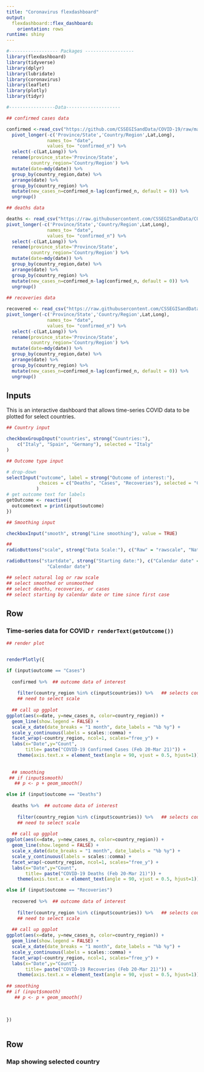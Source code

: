 ```yaml
---
title: "Coronavirus flexdashboard"
output: 
  flexdashboard::flex_dashboard:
    orientation: rows
runtime: shiny
---
```


```r
#------------------ Packages ------------------
library(flexdashboard)
library(tidyverse)
library(dplyr)
library(lubridate)
library(coronavirus)
library(leaflet)
library(plotly)
library(tidyr)
```

``` r
#-----------------Data--------------------

## confirmed cases data 

confirmed <-read_csv("https://github.com/CSSEGISandData/COVID-19/raw/master/csse_covid_19_data/csse_covid_19_time_series/time_series_covid19_confirmed_global.csv")   %>%
  pivot_longer(-c('Province/State','Country/Region',Lat,Long), 
               names_to= "date",
               values_to= "confirmed_n") %>%
  select(-c(Lat,Long)) %>%
  rename(province_state='Province/State',
         country_region='Country/Region') %>%
  mutate(date=mdy(date)) %>%
  group_by(country_region,date) %>%
  arrange(date) %>%
  group_by(country_region) %>%
  mutate(new_cases_n=confirmed_n-lag(confirmed_n, default = 0)) %>%
  ungroup() 

## deaths data

deaths <- read_csv("https://raw.githubusercontent.com/CSSEGISandData/COVID-19/master/csse_covid_19_data/csse_covid_19_time_series/time_series_covid19_deaths_global.csv")  %>%
pivot_longer(-c('Province/State','Country/Region',Lat,Long), 
               names_to= "date",
               values_to= "confirmed_n") %>%
  select(-c(Lat,Long)) %>%
  rename(province_state='Province/State',
         country_region='Country/Region') %>%
  mutate(date=mdy(date)) %>%
  group_by(country_region,date) %>%
  arrange(date) %>%
  group_by(country_region) %>%
  mutate(new_cases_n=confirmed_n-lag(confirmed_n, default = 0)) %>%
  ungroup() 
  
## recoveries data

recovered <- read_csv("https://raw.githubusercontent.com/CSSEGISandData/COVID-19/master/csse_covid_19_data/csse_covid_19_time_series/time_series_covid19_recovered_global.csv")  %>%
pivot_longer(-c('Province/State','Country/Region',Lat,Long), 
               names_to= "date",
               values_to= "confirmed_n") %>%
  select(-c(Lat,Long)) %>%
  rename(province_state='Province/State',
         country_region='Country/Region') %>%
  mutate(date=mdy(date)) %>%
  group_by(country_region,date) %>%
  arrange(date) %>%
  group_by(country_region) %>%
  mutate(new_cases_n=confirmed_n-lag(confirmed_n, default = 0)) %>%
  ungroup()   

```

Inputs {.sidebar}
-------------------------------------------------

This is an interactive dashboard that allows time-series COVID data to be plotted for select countries. 



``` r

## Country input

checkboxGroupInput("countries", strong("Countries:"),
    c("Italy", "Spain", "Germany"), selected = "Italy"
)

## Outcome type input

# drop-down
selectInput("outcome", label = strong("Outcome of interest:"),
            choices = c("Deaths", "Cases", "Recoveries"), selected = "Cases"
           )
# get outcome text for labels
getOutcome <- reactive({
  outcometext = print(input$outcome)
})

## Smoothing input

checkboxInput("smooth", strong("Line smoothing"), value = TRUE)

## 
radioButtons("scale", strong("Data Scale:"), c("Raw" = "rawscale", "Natural log" = "logscale"), selected = "Raw")

radioButtons("startdate", strong("Starting date:"), c("Calendar date" = "caldate", "Time since first case" = "firstcase"), selected = 
               "Calendar date")

## select natural log or raw scale
## select smoothed or unsmoothed
## select deaths, recoveries, or cases
## select starting by calendar date or time since first case
```

Row
--------------------------------------------------

### Time-series data for COVID `r renderText(getOutcome())` 

``` r

## render plot


renderPlotly({

if (input$outcome == "Cases")
  
  confirmed %>%  ## outcome data of interest
    
    filter(country_region %in% c(input$countries)) %>%   ## selects country
    ## need to select scale
      
  ## call up ggplot  
ggplot(aes(x=date, y=new_cases_n, color=country_region)) +
  geom_line(show.legend = FALSE) +
  scale_x_date(date_breaks = "1 month", date_labels = "%b %y") +
  scale_y_continuous(labels = scales::comma) +
  facet_wrap(~country_region, ncol=1, scales="free_y") +
  labs(x="Date",y="Count",
       title= paste("COVID-19 Confirmed Cases (Feb 20-Mar 21)")) +
    theme(axis.text.x = element_text(angle = 90, vjust = 0.5, hjust=1))  
  
  
  ## smoothing
 ## if (input$smooth)
   ## p <- p + geom_smooth()

else if (input$outcome == "Deaths")
  
  deaths %>%  ## outcome data of interest
    
    filter(country_region %in% c(input$countries)) %>%   ## selects country
    ## need to select scale
      
  ## call up ggplot  
ggplot(aes(x=date, y=new_cases_n, color=country_region)) +
  geom_line(show.legend = FALSE) +
  scale_x_date(date_breaks = "1 month", date_labels = "%b %y") +
  scale_y_continuous(labels = scales::comma) +
  facet_wrap(~country_region, ncol=1, scales="free_y") +
  labs(x="Date",y="Count",
       title= paste("COVID-19 Deaths (Feb 20-Mar 21)")) +
    theme(axis.text.x = element_text(angle = 90, vjust = 0.5, hjust=1))  

else if (input$outcome == "Recoveries")
  
  recovered %>%  ## outcome data of interest
    
    filter(country_region %in% c(input$countries)) %>%   ## selects country
    ## need to select scale
      
  ## call up ggplot  
ggplot(aes(x=date, y=new_cases_n, color=country_region)) +
  geom_line(show.legend = FALSE) +
  scale_x_date(date_breaks = "1 month", date_labels = "%b %y") +
  scale_y_continuous(labels = scales::comma) +
  facet_wrap(~country_region, ncol=1, scales="free_y") +
  labs(x="Date",y="Count",
       title= paste("COVID-19 Recoveries (Feb 20-Mar 21)")) +
    theme(axis.text.x = element_text(angle = 90, vjust = 0.5, hjust=1))   
 
## smoothing
## if (input$smooth)
   ## p <- p + geom_smooth()
  
  

})
  


```


Row 
---------------------------------------------------

### Map showing selected country

